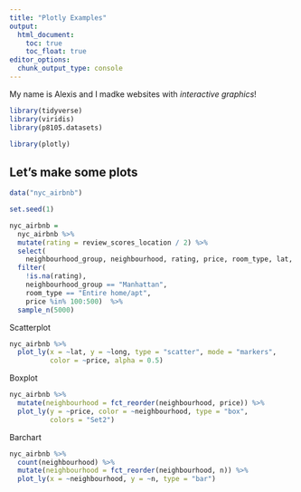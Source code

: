 ```yaml
---
title: "Plotly Examples"
output: 
  html_document:
    toc: true
    toc_float: true
editor_options: 
  chunk_output_type: console
---
```


My name is Alexis and I madke websites with _interactive graphics_!

```r
library(tidyverse)
library(viridis)
library(p8105.datasets)

library(plotly)
```



## Let's make some plots


```r
data("nyc_airbnb")
```


```r
set.seed(1)

nyc_airbnb = 
  nyc_airbnb %>% 
  mutate(rating = review_scores_location / 2) %>%
  select(
    neighbourhood_group, neighbourhood, rating, price, room_type, lat, long) %>%
  filter(
    !is.na(rating), 
    neighbourhood_group == "Manhattan",
    room_type == "Entire home/apt",
    price %in% 100:500)  %>% 
  sample_n(5000)
```

Scatterplot
```r
nyc_airbnb %>%
  plot_ly(x = ~lat, y = ~long, type = "scatter", mode = "markers",
          color = ~price, alpha = 0.5)
```

Boxplot
```r
nyc_airbnb %>%
  mutate(neighbourhood = fct_reorder(neighbourhood, price)) %>% 
  plot_ly(y = ~price, color = ~neighbourhood, type = "box",
          colors = "Set2")
```

Barchart
```r
nyc_airbnb %>%
  count(neighbourhood) %>%
  mutate(neighbourhood = fct_reorder(neighbourhood, n)) %>%
  plot_ly(x = ~neighbourhood, y = ~n, type = "bar")
```

